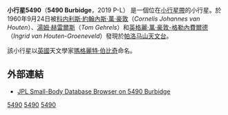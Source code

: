 {{Infobox Planet 
| minorplanet = yes 
| width = 25em 
| bgcolour = #FFFFC0 
| apsis = 
| name = Burbidge
| symbol = 
| image = 
| caption = 
| discovery = yes 
| discovery_ref = 
| discoverer = [[科内利斯·約翰內斯·萬·豪敦|科内利斯·約翰內斯·萬·豪敦]]、[[湯姆·赫雷爾斯|湯姆·赫雷爾斯]]和[[英格麗·萬·豪敦-格勒內費爾德|英格麗·萬·豪敦-格勒內費爾德]]
| discovery_site = [[帕洛马山天文台|帕洛马山天文台]]
| discovered = 1960年9月24日
| designations = yes
| mp_name = 5490
| alt_names = 2019 P-L
| named_after = [[瑪格麗特·伯比奇|瑪格麗特·伯比奇]]
| mp_category = 
| orbit_ref = 
| epoch = 2008年5月14日
| aphelion = 2.5753889
| perihelion = 2.0332313
| semimajor = 
| eccentricity = 0.1176399
| period = 1277.6439111
| avg_speed = 
| inclination = 3.23398
| asc_node = 220.84899
| mean_anomaly = 111.16977
| arg_peri = 272.62160
| satellites = 
| physical_characteristics = yes 
| dimensions = 
| mass = 
| density = 
| surface_grav = 
| escape_velocity = 
| sidereal_day = 
| axial_tilt = 
| pole_ecliptic_lat = 
| pole_ecliptic_lon = 
| albedo = 
| temperatures= 
| temp_name1 = 
| mean_temp_1 = 
| max_temp_1 = 
| temp_name2 = 
| max_temp_2 = 
| spectral_type = 
| abs_magnitude = 13.6
}}
'''小行星5490'''（'''5490 Burbidge'''，2019 P-L）  是一個位在[[小行星帶|小行星帶]]的小行星。於1960年9月24日被[[科内利斯·約翰內斯·萬·豪敦|科内利斯·約翰內斯·萬·豪敦]]（''Cornelis Johannes van Houten''）、[[湯姆·赫雷爾斯|湯姆·赫雷爾斯]]（''Tom Gehrels''）和[[英格麗·萬·豪敦-格勒內費爾德|英格麗·萬·豪敦-格勒內費爾德]]（''Ingrid van Houten-Groeneveld''）發現於[[帕洛马山天文台|帕洛马山天文台]]。

該小行星以[[英國|英國]]天文學家[[瑪格麗特·伯比奇|瑪格麗特·伯比奇]]命名。

== 外部連結 ==
*[http://ssd.jpl.nasa.gov/sbdb.cgi?sstr=5490+Burbidge JPL Small-Body Database Browser on 5490 Burbidge] {{Wayback|url=http://ssd.jpl.nasa.gov/sbdb.cgi?sstr=5490+Burbidge |date=20120306150659 }}

{{Reflist}}

{{Minor Planet Number|[[小行星5489|5489 Oberkochen]]|[[小行星5491|5491 Kaulbach]]}}

{{DEFAULTSORT:Burbidge}}
[[Category:小行星帶天體|5490]]
[[Category:以人名命名的小行星|5490]]
[[Category:1960年发现的小行星|5490]]

{{Beltasteroid-stub}}